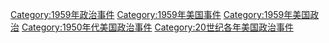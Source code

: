 [[Category:1959年政治事件|Category:1959年政治事件]]
[[Category:1959年美国事件|Category:1959年美国事件]]
[[Category:1959年美国政治|Category:1959年美国政治]]
[[Category:1950年代美国政治事件|Category:1950年代美国政治事件]]
[[Category:20世纪各年美国政治事件|Category:20世纪各年美国政治事件]]